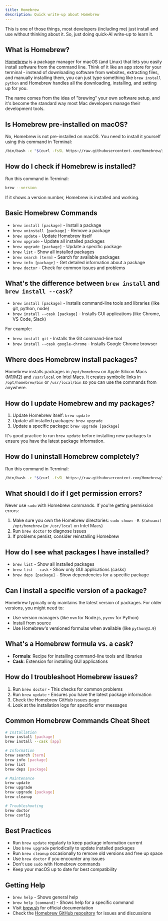 ```yaml
---
title: Homebrew
description: Quick write-up about Homebrew
---
```


<Callout title="AI-powered write-up, verify yourself!" type="warn">
  This is one of those things, most developers (including me) just install and
  use without thinking about it. So, just doing quick-AI write-up to learn it.
</Callout>

## What is Homebrew?

[Homebrew](https://brew.sh/) is a package manager for macOS (and Linux) that lets you easily install software from the command line. Think of it like an app store for your terminal - instead of downloading software from websites, extracting files, and manually installing them, you can just type something like `brew install python` and Homebrew handles all the downloading, installing, and setting up for you.

The name comes from the idea of "brewing" your own software setup, and it's become the standard way most Mac developers manage their development tools.

## Is Homebrew pre-installed on macOS?

No, Homebrew is not pre-installed on macOS. You need to install it yourself using this command in Terminal:

```bash
/bin/bash -c "$(curl -fsSL https://raw.githubusercontent.com/Homebrew/install/HEAD/install.sh)"
```

## How do I check if Homebrew is installed?

Run this command in Terminal:

```bash
brew --version
```

If it shows a version number, Homebrew is installed and working.

## Basic Homebrew Commands

- `brew install [package]` - Install a package
- `brew uninstall [package]` - Remove a package
- `brew update` - Update Homebrew itself
- `brew upgrade` - Update all installed packages
- `brew upgrade [package]` - Update a specific package
- `brew list` - Show all installed packages
- `brew search [term]` - Search for available packages
- `brew info [package]` - Get detailed information about a package
- `brew doctor` - Check for common issues and problems

## What's the difference between `brew install` and `brew install --cask`?

- `brew install [package]` - Installs command-line tools and libraries (like git, python, node)
- `brew install --cask [package]` - Installs GUI applications (like Chrome, VS Code, Slack)

For example:

- `brew install git` - Installs the Git command-line tool
- `brew install --cask google-chrome` - Installs Google Chrome browser

## Where does Homebrew install packages?

Homebrew installs packages in `/opt/homebrew` on Apple Silicon Macs (M1/M2) and `/usr/local` on Intel Macs. It creates symbolic links in `/opt/homebrew/bin` or `/usr/local/bin` so you can use the commands from anywhere.

## How do I update Homebrew and my packages?

1. Update Homebrew itself: `brew update`
2. Update all installed packages: `brew upgrade`
3. Update a specific package: `brew upgrade [package]`

It's good practice to run `brew update` before installing new packages to ensure you have the latest package information.

## How do I uninstall Homebrew completely?

Run this command in Terminal:

```bash
/bin/bash -c "$(curl -fsSL https://raw.githubusercontent.com/Homebrew/install/HEAD/uninstall.sh)"
```

## What should I do if I get permission errors?

Never use `sudo` with Homebrew commands. If you're getting permission errors:

1. Make sure you own the Homebrew directories: `sudo chown -R $(whoami) /opt/homebrew` (or `/usr/local` on Intel Macs)
2. Run `brew doctor` to diagnose issues
3. If problems persist, consider reinstalling Homebrew

## How do I see what packages I have installed?

- `brew list` - Show all installed packages
- `brew list --cask` - Show only GUI applications (casks)
- `brew deps [package]` - Show dependencies for a specific package

## Can I install a specific version of a package?

Homebrew typically only maintains the latest version of packages. For older versions, you might need to:

- Use version managers (like `nvm` for Node.js, `pyenv` for Python)
- Install from source
- Use Homebrew's versioned formulas when available (like `python@3.9`)

## What's a Homebrew formula vs. a cask?

- **Formula**: Recipe for installing command-line tools and libraries
- **Cask**: Extension for installing GUI applications

## How do I troubleshoot Homebrew issues?

1. Run `brew doctor` - This checks for common problems
2. Run `brew update` - Ensures you have the latest package information
3. Check the Homebrew GitHub issues page
4. Look at the installation logs for specific error messages

## Common Homebrew Commands Cheat Sheet

```bash
# Installation
brew install [package]
brew install --cask [app]

# Information
brew search [term]
brew info [package]
brew list
brew deps [package]

# Maintenance
brew update
brew upgrade
brew upgrade [package]
brew cleanup

# Troubleshooting
brew doctor
brew config
```

## Best Practices

- Run `brew update` regularly to keep package information current
- Use `brew upgrade` periodically to update installed packages
- Run `brew cleanup` occasionally to remove old versions and free up space
- Use `brew doctor` if you encounter any issues
- Don't use `sudo` with Homebrew commands
- Keep your macOS up to date for best compatibility

## Getting Help

- `brew help` - Shows general help
- `brew help [command]` - Shows help for a specific command
- Visit [brew.sh](https://brew.sh) for official documentation
- Check the [Homebrew GitHub repository](https://github.com/Homebrew/brew) for issues and discussions
